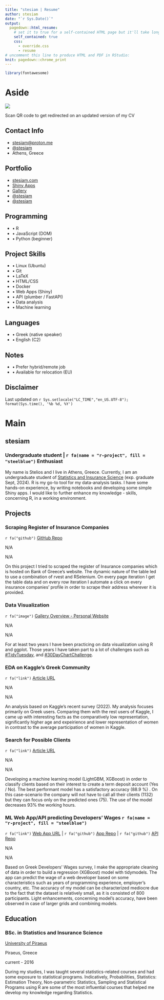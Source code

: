 ```yaml
---
title: "stesiam | Resume"
author: stesiam
date: "`r Sys.Date()`"
output:
  pagedown::html_resume:
    # set it to true for a self-contained HTML page but it'll take longer to render
    self_contained: true
    css:
      - override.css
      - resume
# uncomment this line to produce HTML and PDF in RStudio:
knit: pagedown::chrome_print
---
```


```r
library(fontawesome)
```


<!-- Put projects in a logical order - Scraping - Viz -  Analysis/Article - API - APP -->

# Aside

<div class = "image-link">
![](qr_stesiam.svg)
</div>

<div class = "text-qr">
Scan QR code to get redirected on an updated version of my CV
</div>

## Contact Info {#contact}
-   <i class="fa fa-envelope" aria-hidden="true"></i> [stesiam@proton.me](mailto:stesiam@proton.me){.email}
-   <i class="fab fa-mastodon" aria-hidden="true"></i> [\@stesiam](https://fosstodon.org/@stesiam)
-   <i class="fa fa-map-marker" aria-hidden="true"></i> Athens, Greece

## Portfolio {#contact}

-   <i class="fa fa-globe" aria-hidden="true"></i> [stesiam.com](https://www.stesiam.com/)
-   <i class="fa fa-pie-chart" aria-hidden="true"></i> [Shiny Apps](https://www.stesiam.com/shiny.html)
-   <i class="fa fa-paint-brush" aria-hidden="true"></i> [Gallery](https://www.stesiam.com/gallery.html)
-   <i class="fa fa-github"></i> [\@stesiam](https://github.com/stesiam)
-   <i class="fa fa-youtube" aria-hidden="true"></i> [\@stesiam](https://www.youtube.com/@stesiam)

## Programming {#skills}

- • R 
- • JavaScript (DOM)
- • Python (beginner)

## Project Skills {#skills}

- • Linux (Ubuntu)
- • Git
- • LaTeX
- • HTML/CSS
- • Docker
- • Web Apps (Shiny)
- • API (plumber / FastAPI)
- • Data analysis
- • Machine learning

##  Languages {#skills}

- • Greek (native speaker)
- • English (C2)

## Notes {#skills}

- • Prefer hybrid/remote job 
- • Available for relocation (EU)

## Disclaimer {#disclaimer}

\vspace*{\fill}
Last updated on `r Sys.setlocale("LC_TIME","en_US.UTF-8"); format(Sys.time(), '%b %d, %Y')`


# Main

## stesiam {#title}

### Undergraduate student | `r fa(name = "r-project", fill = "steelblue")`  Enthusiast

My name is Stelios and I live in Athens, Greece. Currently, I am an undergraduate student of [Statistics and Insurance Science](https://www.unipi.gr/unipi/en/sta-home-en.html) (exp. graduate Sept, 2024). R is my go-to tool for my data-analysis tasks. I have some hands-on experience, by writing notebooks and developing some simple Shiny apps. I would like to further enhance my knowledge - skills, concerning R, in a working environment.

## Projects {data-icon="suitcase"}

### Scraping Register of Insurance Companies

`r fa("github")` [GitHub Repo](https://github.com/stesiam/insuranceRegister)

N/A

N/A

On this project I tried to scraped the register of Insurance companies which is hosted on Bank of Greece's website. The dynamic nature of the table led to use a combination of rvest and RSelenium. On every page iteration I get the table data and on every row iteration I automate a click on every insurance companies' profile in order to scrape their address wherever it is provided.


### Data Visualization

`r fa("image")` [Gallery Overview - Personal Website](https://stesiam.github.io/gallery.html)

N/A

N/A

For at least two years I have been practicing on data visualization using R and ggplot. Those years I have taken part to a lot of challenges such as [#TidyTuesday](https://github.com/rfordatascience/tidytuesday), and [#30DayChartChallenge]().


### EDA on Kaggle's Greek Community

`r fa("link")` [Article URL](https://www.stesiam.com/english/2023-05-06-Kaggle-Greek-Community/2023-05-06-Kaggle-Greek-Community.html)

N/A

N/A

An analysis based on Kaggle's recent survey (2022). My analysis focuses primarily on Greek users. Comparing them with the rest users of Kaggle, I came up with interesting facts as the comparatively low representation, significantly higher age and expeirience and lower representation of women in contrast to the average participation of women in Kaggle.


### Search for Possible Clients

`r fa("link")` [Article URL](https://www.stesiam.com/english/2022-11-24-Predict-Possible-Clients/2022-11-24-Predict-Possible-Clients.html)

N/A

N/A

Developing a machine learning model (LightGBM, XGBoost) in order to classify clients based on their interest to create a term deposit account (Yes / No). The best performant model has a satisfactory accuracy (88.9 \%) . On this case-scenario the company will not have to call all their clients (1132) but they can focus only on the predicted ones (75). The use of the model decreases 93% the working hours.



### ML Web App/API predicting Developers' Wages `r fa(name = "r-project", fill = "steelblue")` 

`r fa("link")` [Web App URL](https://stesiam.shinyapps.io/Greek-Elections-App)  | `r fa("github")`  [App Repo](https://github.com/stesiam/Greek-Elections-App) | `r fa("github")` [API Repo](https://github.com/stesiam/Dev-Wages-Api)

N/A

N/A

Based on Greek Developers' Wages survey, I make the appropriate cleaning of data in order to build a regression (XGBoost) model with tidymodels. The app can predict the wage of a web developer based on some characteristics such as years of programming experience, employer's country,  etc. The accuracy of my model can be characterized mediocre due to the fact that the dataset is relatively small, as it is consisted of 800 participants. Light enhancements, concerning model's accuracy, have been observed in case of larger grids and combining models.

## Education {data-icon="graduation-cap" data-concise="true"}

### BSc. in Statistics and Insurance Science

[University of Piraeus](https://www.unipi.gr/unipi/en/sta-home-en.html)

Piraeus, Greece

current - 2016


During my studies, I was taught several statistics-related courses and had some exposure to statistical programs. Indicatively, Probabilities, Statistics: Estimation Theory, Non-parametric Statistics, Sampling and Statistical Programs using R are some of the most influential courses that helped me develop my knowledge regarding Statistics.